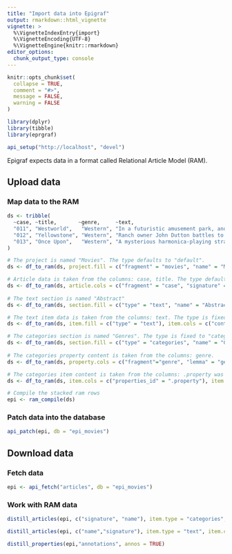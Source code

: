 ```yaml
---
title: "Import data into Epigraf"
output: rmarkdown::html_vignette
vignette: >
  %\VignetteIndexEntry{import}
  %\VignetteEncoding{UTF-8}
  %\VignetteEngine{knitr::rmarkdown}
editor_options: 
  chunk_output_type: console
---
```


```r
knitr::opts_chunk$set(
  collapse = TRUE,
  comment = "#>", 
  message = FALSE, 
  warning = FALSE
)

library(dplyr)
library(tibble)
library(eprgraf)

api_setup("http://localhost", "devel")

```

Epigraf expects data in a format called Relational Article Model (RAM).


## Upload data

### Map data to the RAM

```r

ds <- tribble(
  ~case, ~title,       ~genre,     ~text,
  "011", "Westworld",   "Western", "In a futuristic amusement park, androids populate themed worlds like the Wild West.",
  "012", "Yellowstone", "Western", "Ranch owner John Dutton battles to protect his family's massive Montana cattle ranch.",
  "013", "Once Upon",   "Western", "A mysterious harmonica-playing stranger teams up with a bandit."
)

# The project is named "Movies". The type defaults to "default".
ds <- df_to_ram(ds, project.fill = c("fragment" = "movies", "name" = "Movies", "signature"="movies"))

# Article data is taken from the columns: case, title. The type defaults to "default".
ds <- df_to_ram(ds, article.cols = c("fragment" = "case", "signature" = "case", "name" = "title"))
    
# The text section is named "Abstract"
ds <- df_to_ram(ds, section.fill = c("type" = "text", "name" = "Abstract"))

# The text item data is taken from the columns: text. The type is fixed to "text".
ds <- df_to_ram(ds, item.fill = c("type" = "text"), item.cols = c("content" = "text"))

# The categories section is named "Genres". The type is fixed to "categories".
ds <- df_to_ram(ds, section.fill = c("type" = "categories", "name" = "Genres"))
        
# The categories property content is taken from the columns: genre.
ds <- df_to_ram(ds, property.cols = c("fragment"="genre", "lemma" = "genre"), property.fill = c("type" = "categories"))

# The categories item content is taken from the columns: .property was created by the property mapping beforehand.
ds <- df_to_ram(ds, item.cols = c("properties_id" = ".property"), item.fill = c("type" = "categories"))

# Compile the stacked ram rows
epi <- ram_compile(ds)

```

### Patch data into the database

```r
api_patch(epi, db = "epi_movies")
```


## Download data

### Fetch data
```r

epi <- api_fetch("articles", db = "epi_movies")

```

### Work with RAM data
```r

distill_articles(epi, c("signature", "name"), item.type = "categories", property.cols = "lemma")

distill_articles(epi, c("name","signature"), item.type = "text", item.cols = "content")

distill_properties(epi,"annotations", annos = TRUE)

```
